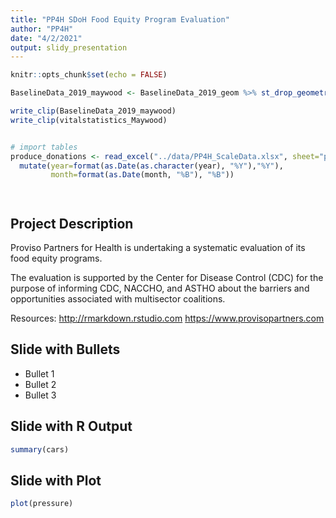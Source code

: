 ```yaml
---
title: "PP4H SDoH Food Equity Program Evaluation"
author: "PP4H"
date: "4/2/2021"
output: slidy_presentation
---
```


```r
knitr::opts_chunk$set(echo = FALSE)

BaselineData_2019_maywood <- BaselineData_2019_geom %>% st_drop_geometry()

write_clip(BaselineData_2019_maywood)
write_clip(vitalstatistics_Maywood)


# import tables
produce_donations <- read_excel("../data/PP4H_ScaleData.xlsx", sheet="produce_donations") %>%
  mutate(year=format(as.Date(as.character(year), "%Y"),"%Y"),
         month=format(as.Date(month, "%B"), "%B"))




```

## Project Description

Proviso Partners for Health is undertaking a systematic evaluation of its food equity programs.

The evaluation is supported by the Center for Disease Control (CDC) for the purpose of informing CDC, NACCHO, and ASTHO about the barriers and opportunities associated with  multisector coalitions.

Resources: 
<http://rmarkdown.rstudio.com>
<https://www.provisopartners.com>

## Slide with Bullets

- Bullet 1
- Bullet 2
- Bullet 3

## Slide with R Output

```r
summary(cars)
```

## Slide with Plot

```r
plot(pressure)
```

